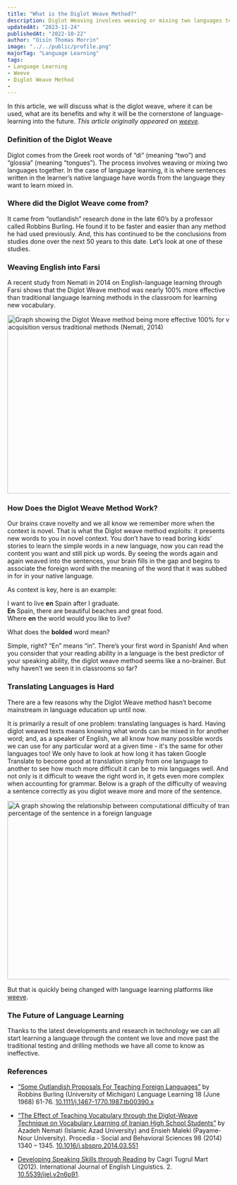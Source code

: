 ---
title: "What is the Diglot Weave Method?"
description: Diglot Weaving involves weaving or mixing two languages together. In the case of language learning, it is where sentences written in the learner’s native language have words from the language they want to learn mixed in.
updatedAt: "2023-11-24"
publishedAt: "2022-10-22"
author: "Oisín Thomas Morrin"
image: "../../public/profile.png"
majorTag: "Language Learning"
tags: 
- Language Learning
- Weeve
- Diglot Weave Method
- 
---
In this article, we will discuss what is the diglot weave, where it can be used, what are its benefits and why it will be the cornerstone of language-learning into the future. 
_This article originally appeared on [weeve](https://shop.weeve.ie/blogs/blog/what-is-the-diglot-weave-method)._

### Definition of the Diglot Weave
Diglot comes from the Greek root words of “di” (meaning “two”) and “glossia” (meaning “tongues”). The process involves weaving or mixing two languages together. In the case of language learning, it is where sentences written in the learner’s native language have words from the language they want to learn mixed in. 

### Where did the Diglot Weave come from?
It came from “outlandish” research done in the late 60’s by a professor called Robbins Burling. He found it to be faster and easier than any method he had used previously. And, this has continued to be the conclusions from studies done over the next 50 years to this date. Let’s look at one of these studies.
 
### Weaving English into Farsi
A recent study from Nemati in 2014 on English-language learning through Farsi shows that the Diglot Weave method was nearly 100% more effective than traditional language learning methods in the classroom for learning new vocabulary. 

<div
    style={{
        display: "flex",
        flexDirection: "column",
        alignItems: "center",
        justifyContent: "center",
        textAlign: "center",
    }}>
<Image
  src="/diglot-weeve-efficacy.png"
  width="618"
  height="404"
  alt="Graph showing the Diglot Weave method being more effective 100% for vocabulary acquisition versus traditional methods (Nemati, 2014)"
  sizes="100vw"
/>
</div>

### How Does the Diglot Weave Method Work?
Our brains crave novelty and we all know we remember more when the context is novel. That is what the Diglot weave method exploits: it presents new words to you in novel context. You don’t have to read boring kids’ stories to learn the simple words in a new language, now you can read the content you want and still pick up words. By seeing the words again and again weaved into the sentences, your brain fills in the gap and begins to associate the foreign word with the meaning of the word that it was subbed in for in your native language. 

As context is key, here is an example:

I want to live **en** Spain after I graduate.  
**En** Spain, there are beautiful beaches and great food.  
Where **en** the world would you like to live?

What does the **bolded** word mean? 

Simple, right? “En” means “in”. There’s your first word in Spanish! And when you consider that your reading ability in a language is the best predictor of your speaking ability, the diglot weave method seems like a no-brainer. But why haven’t we seen it in classrooms so far?

### Translating Languages is Hard
There are a few reasons why the Diglot Weave method hasn’t become mainstream in language education up until now. 

It is primarily a result of one problem: translating languages is hard. Having diglot weaved texts means knowing what words can be mixed in for another word; and, as a speaker of English, we all know how many possible words we can use for any particular word at a given time - it's the same for other languages too! We only have to look at how long it has taken Google Translate to become good at translation simply from one language to another to see how much more difficult it can be to mix languages well. And not only is it difficult to weave the right word in, it gets even more complex when accounting for grammar. Below is a graph of the difficulty of weaving a sentence correctly as you diglot weave more and more of the sentence. 

<div
    style={{
        display: "flex",
        flexDirection: "column",
        alignItems: "center",
        justifyContent: "center",
        textAlign: "center",
    }}>
<Image
  src="/computational-difficulty.png"
  width="618"
  height="404"
  alt="A graph showing the relationship between computational difficulty of translation and percentage of the sentence in a foreign language"
  sizes="100vw"
/>
</div>
 
But that is quickly being changed with language learning platforms like [weeve](https://www.weeve.ie). 

### The Future of Language Learning

Thanks to the latest developments and research in technology we can all start learning a language through the content we love and move past the traditional testing and drilling methods we have all come to know as ineffective.

### References
- [“Some Outlandish Proposals For Teaching Foreign Languages”](https://onlinelibrary.wiley.com/doi/abs/10.1111/j.1467-1770.1987.tb00390.x) by Robbins Burling (University of Michigan) Language Learning 18 (June 1968) 61-76. [10.1111/j.1467-1770.1987.tb00390.x](https://doi.org/10.1111/j.1467-1770.1987.tb00390.x)

- [“The Effect of Teaching Vocabulary through the Diglot-Weave Technique on Vocabulary Learning of Iranian High School Students”](https://www.sciencedirect.com/science/article/pii/S1877042814026421?via%3Dihub) by Azadeh Nemati (Islamic Azad University) and Ensieh Maleki (Payame-Nour University). Procedia - Social and Behavioral Sciences 98 (2014) 1340 – 1345. [10.1016/j.sbspro.2014.03.551](https://doi.org/10.1016/j.sbspro.2014.03.551)

- [Developing Speaking Skills through Reading](https://www.ccsenet.org/journal/index.php/ijel/article/view/22597) by Cagri Tugrul Mart (2012). International Journal of English Linguistics. 2. [10.5539/ijel.v2n6p91](https://www.researchgate.net/publication/271313274_Developing_Speaking_Skills_through_Reading).